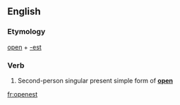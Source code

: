 ==English==

===Etymology===
[[open]] + [[-est]]

===Verb===
{{infl|en|verb form}}

# {{archaic}} Second-person singular present simple form of '''[[open]]'''

[[fr:openest]]